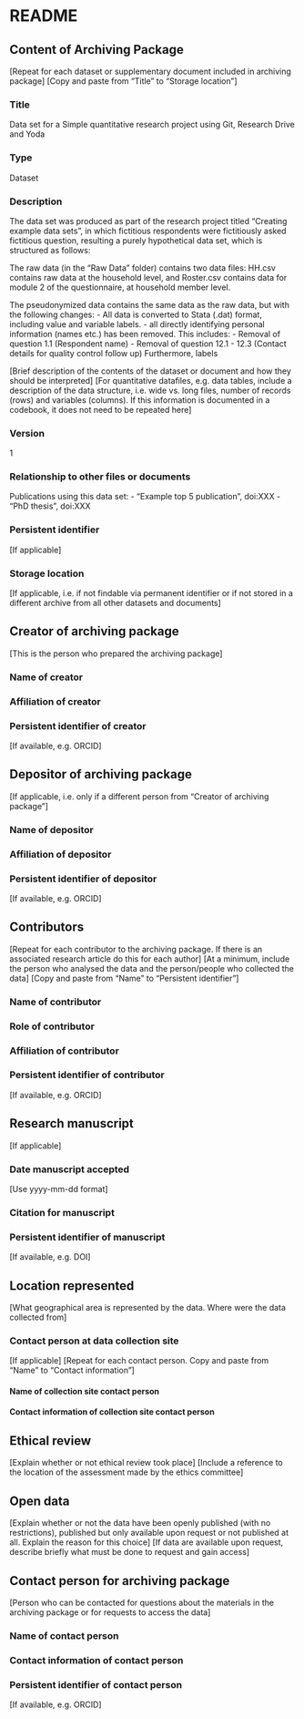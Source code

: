 # README

## Content of Archiving Package

[Repeat for each dataset or supplementary document included in archiving package]
[Copy and paste from "Title" to "Storage location"]

### Title

Data set for a Simple quantitative research project using Git, Research Drive and Yoda



### Type

Dataset

### Description

The data set was produced as part of the research project titled "Creating example data sets", in which fictitious respondents were fictitiously asked fictitious question, resulting a purely hypothetical data set, which is structured as follows:

The raw data (in the "Raw Data" folder) contains two data files: HH.csv contains raw data at the household level, and Roster.csv contains data for module 2 of the questionnaire, at household member level. 

The pseudonymized data contains the same data as the raw data, but with the following changes:
	- All data is converted to Stata (.dat) format, including value and variable labels.
	- 
all directly identifying personal information (names etc.) has been removed. This includes:
	- Removal of question 1.1 (Respondent name)
	- Removal of question 12.1 - 12.3 (Contact details for quality control follow up)
Furthermore, labels 



[Brief description of the contents of the dataset or document and how they should be interpreted]
[For quantitative datafiles, e.g. data tables, include a description of the data structure, i.e. wide vs. long files, number of records (rows)
and variables (columns). If this information is documented in a codebook, it does not need to be repeated here]

### Version
1

### Relationship to other files or documents
Publications using this data set:
- "Example top 5 publication", doi:XXX
- "PhD thesis", doi:XXX

### Persistent identifier
[If applicable]

### Storage location
[If applicable, i.e. if not findable via permanent identifier or if not stored in a different archive from all other datasets and documents]


## Creator of archiving package

[This is the person who prepared the archiving package]

### Name of creator


### Affiliation of creator


### Persistent identifier of creator
[If available, e.g. ORCID]

## Depositor of archiving package
[If applicable, i.e. only if a different person from "Creator of archiving package"]

### Name of depositor


### Affiliation of depositor


### Persistent identifier of depositor
[If available, e.g. ORCID]


## Contributors

[Repeat for each contributor to the archiving package. If there is an associated research article do this for each author]
[At a minimum, include the person who analysed the data and the person/people who collected the data]
[Copy and paste from "Name" to "Persistent identifier"]

### Name of contributor


### Role of contributor


### Affiliation of contributor


### Persistent identifier of contributor
[If available, e.g. ORCID]


## Research manuscript
[If applicable]

### Date manuscript accepted
[Use yyyy-mm-dd format]


### Citation for manuscript


### Persistent identifier of manuscript
[If available, e.g. DOI]


## Location represented
[What geographical area is represented by the data. Where were the data collected from]

### Contact person at data collection site
[If applicable]
[Repeat for each contact person. Copy and paste from "Name" to "Contact information"]

#### Name of collection site contact person


#### Contact information of collection site contact person


## Ethical review
[Explain whether or not ethical review took place]
[Include a reference to the location of the assessment made by the ethics committee]

## Open data
[Explain whether or not the data have been openly published (with no restrictions), published but only available upon request
or not published at all. Explain the reason for this choice]
[If data are available upon request, describe briefly what must be done to request and gain access]


## Contact person for archiving package
[Person who can be contacted for questions about the materials in the archiving package or for requests
to access the data]

### Name of contact person

### Contact information of contact person

### Persistent identifier of contact person
[If available, e.g. ORCID]
